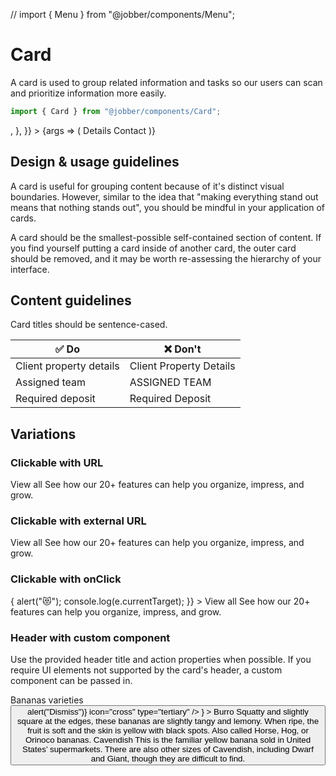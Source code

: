 // import { Menu } from "@jobber/components/Menu";

# Card

<Meta title="Components/Card" component={Card} />

A card is used to group related information and tasks so our users can scan and
prioritize information more easily.

```ts
import { Card } from "@jobber/components/Card";
```

<Canvas>
  <Story
    name="Card"
    args={{
      header: {
        title: "Company settings",
        action: <Button label="Add New Setting" />,
      },
    }}
  >
    {args => (
      <Card {...args}>
        <Content>
          <Heading level={4}>Details</Heading>
          <InputGroup>
            <InputText
              defaultValue="Quest Provider"
              placeholder="Company name"
            />
            <InputText placeholder="Years in business" />
          </InputGroup>
          <Heading level={4}>Contact</Heading>
          <InputGroup>
            <InputText
              prefix={{
                icon: "phone",
              }}
              placeholder="Phone number"
            />
            <InputText
              prefix={{
                icon: "presentation",
              }}
              placeholder="Website"
            />
            <InputText
              prefix={{
                icon: "email",
              }}
              placeholder="Email"
            />
          </InputGroup>
        </Content>
      </Card>
    )}
  </Story>
</Canvas>

<ArgsTable of={Card} story="Card" />

## Design & usage guidelines

A card is useful for grouping content because of it's distinct visual
boundaries. However, similar to the idea that "making everything stand out means
that nothing stands out", you should be mindful in your application of cards.

A card should be the smallest-possible self-contained section of content. If you
find yourself putting a card inside of another card, the outer card should be
removed, and it may be worth re-assessing the hierarchy of your interface.

## Content guidelines

Card titles should be sentence-cased.

| ✅ Do                   | ❌ Don't                |
| ----------------------- | ----------------------- |
| Client property details | Client Property Details |
| Assigned team           | ASSIGNED TEAM           |
| Required deposit        | Required Deposit        |

## Variations

### Clickable with URL

<Canvas>
  <Card url="#">
    <Content>
      <Heading level={4}>View all</Heading>
      <Text>
        See how our 20+ features can help you organize, impress, and grow.
      </Text>
    </Content>
  </Card>
</Canvas>

### Clickable with external URL

<Canvas>
  <Card url="https://atlantis.getjobber.com/" external={true}>
    <Content>
      <Heading level={4}>View all</Heading>
      <Text>
        See how our 20+ features can help you organize, impress, and grow.
      </Text>
    </Content>
  </Card>
</Canvas>

### Clickable with onClick

<Canvas>
  <Card
    onClick={e => {
      alert("😻");
      console.log(e.currentTarget);
    }}
  >
    <Content>
      <Heading level={4}>View all</Heading>
      <Text>
        See how our 20+ features can help you organize, impress, and grow.
      </Text>
    </Content>
  </Card>
</Canvas>

### Header with custom component

Use the provided header title and action properties when possible. If you
require UI elements not supported by the card's header, a custom component can
be passed in.

<Canvas>
  <Card
    header={
      <div
        style={{
          display: "flex",
          justifyContent: "space-between",
          padding: "var(--card--base-padding)",
          gap: "var(--space-base)",
          alignItems: "flex-start",
        }}
      >
        <Heading level={4}>Bananas varieties</Heading>
        <Button onClick={() => alert("Dismiss")} icon="cross" type="tertiary" />
      </div>
    }
  >
    <Content>
      <Heading level={4}>Burro</Heading>
      <Text>
        Squatty and slightly square at the edges, these bananas are slightly
        tangy and lemony. When ripe, the fruit is soft and the skin is yellow
        with black spots. Also called Horse, Hog, or Orinoco bananas.
      </Text>
      <Heading level={4}>Cavendish</Heading>
      <Text>
        This is the familiar yellow banana sold in United States’ supermarkets.
        There are also other sizes of Cavendish, including Dwarf and Giant,
        though they are difficult to find.
      </Text>
    </Content>
  </Card>
</Canvas>
